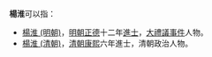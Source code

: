 
'''楊淮'''可以指：
* [[楊淮_(明朝)|楊淮 (明朝)]]，[[明朝|明朝]][[正德_(明朝)|正德]]十二年[[進士|進士]]，[[大禮議事件|大禮議事件]]人物。
* [[楊淮_(清朝)|楊淮 (清朝)]]，[[清朝|清朝]][[康熙|康熙]]六年進士，清朝政治人物。
{{disambig}}